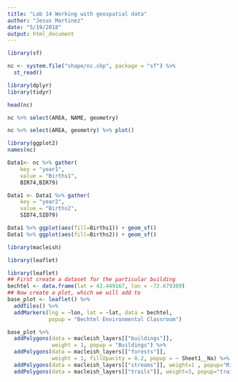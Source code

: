 ```yaml
---
title: "Lab 14 Working with geospatial data"
author: "Jesus Martinez"
date: "5/19/2018"
output: html_document
---
```


```r
library(sf)
```

```r
nc <- system.file("shape/nc.shp", package = "sf") %>%
  st_read()
```

```r
library(dplyr)
library(tidyr)
```

```r
head(nc)
```

```r
nc %>% select(AREA, NAME, geometry)
```

```r
nc %>% select(AREA, geometry) %>% plot()
```
```r
library(ggplot2)
names(nc)
```
```r
Data1<- nc %>% gather(
    key = "year1",   
    value = "Births1",
    BIR74,BIR79)

Data1 <- Data1 %>% gather(
    key = "year2",   
    value = "Births2",
    SID74,SID79)
```

```r
Data1 %>% ggplot(aes(fill=Births1)) + geom_sf()
Data1 %>% ggplot(aes(fill=Births2)) + geom_sf()
```


```r
library(macleish)
```



```r
library(leaflet)
```

```r
library(leaflet)
## First create a dataset for the particular building
bechtel <- data.frame(lat = 42.449167, lon = -72.679389)
## Now create a plot, which we will add to
base_plot <- leaflet() %>%
  addTiles() %>%
  addMarkers(lng = ~lon, lat = ~lat, data = bechtel,
             popup = "Bechtel Environmental Classroom")

base_plot %>%
  addPolygons(data = macleish_layers[["buildings"]], 
              weight = 1, popup = "Buildings") %>%
  addPolygons(data = macleish_layers[["forests"]], 
              weight = 1, fillOpacity = 0.2, popup = ~ Sheet1__Na) %>%
  addPolygons(data = macleish_layers[["streams"]], weight=1 , popup="Rivers") %>%
  addPolygons(data = macleish_layers[["trails"]], weight=3, popup="trails")
```
